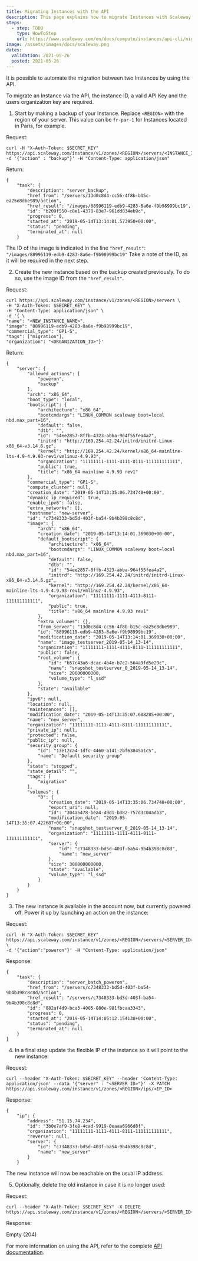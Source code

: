 ```yaml
---
title: Migrating Instances with the API
description: This page explains how to migrate Instances with Scaleway API
steps:
  - step: TODO
    type: HowToStep
    url: https://www.scaleway.com/en/docs/compute/instances/api-cli/migrating-Instances
image: /assets/images/docs/scaleway.png
dates:
  validation: 2021-05-26
  posted: 2021-05-26
---
```


It is possible to automate the migration between two Instances by using the API.

To migrate an Instance via the API, the instance ID, a valid API Key and the users organization key are required.

1. Start by making a backup of your Instance. Replace `<REGION>` with the region of your server. This value can be `fr-par-1` for Instances located in Paris, for example.

  Request:
  ```
  curl -H "X-Auth-Token: $SECRET_KEY" https://api.scaleway.com/instance/v1/zones/<REGION>/servers/<INSTANCE_ID>/action -d '{"action" : "backup"}' -H "Content-Type: application/json"
  ```

  Return:
  ```
  {
      "task": {
          "description": "server_backup",
          "href_from": "/servers/13d0c8d4-cc56-4f8b-b15c-ea25e8dbe989/action",
          "href_result": "/images/88996119-edb9-4283-8a6e-f9b98999bc19",
          "id": "b209f550-c8e1-4378-83e7-961dd834eb9c",
          "progress": 0,
          "started_at": "2019-05-14T13:14:01.573950+00:00",
          "status": "pending",
          "terminated_at": null
      }
  ```

  The ID of the image is indicated in the line `"href_result"`: `"/images/88996119-edb9-4283-8a6e-f9b98999bc19"` Take a note of the ID, as it will be required in the next step.

2. Create the new instance based on the backup created previously. To do so, use the image ID from the `"href_result"`.

  Request:
  ```
  curl https://api.scaleway.com/instance/v1/zones/<REGION>/servers \
  -H "X-Auth-Token: $SECRET_KEY" \
  -H "Content-Type: application/json" \
  -d '{ \
  "name": "<NEW_INSTANCE_NAME>",
  "image": "88996119-edb9-4283-8a6e-f9b98999bc19",
  "commercial_type": "GP1-S",
  "tags": ["migration"],
  "organization": "<ORGANIZATION_ID>"}'
  ```

  Return:
  ```
  {
      "server": {
          "allowed_actions": [
              "poweron",
              "backup"
          ],
          "arch": "x86_64",
          "boot_type": "local",
          "bootscript": {
              "architecture": "x86_64",
              "bootcmdargs": "LINUX_COMMON scaleway boot=local nbd.max_part=16",
              "default": false,
              "dtb": "",
              "id": "54ee2857-8ffb-4323-abba-964f55fea4a2",
              "initrd": "http://169.254.42.24/initrd/initrd-Linux-x86_64-v3.14.6.gz",
              "kernel": "http://169.254.42.24/kernel/x86_64-mainline-lts-4.9-4.9.93-rev1/vmlinuz-4.9.93",
              "organization": "11111111-1111-4111-8111-111111111111",
              "public": true,
              "title": "x86_64 mainline 4.9.93 rev1"
          },
          "commercial_type": "GP1-S",
          "compute_cluster": null,
          "creation_date": "2019-05-14T13:35:06.734740+00:00",
          "dynamic_ip_required": true,
          "enable_ipv6": false,
          "extra_networks": [],
          "hostname": "new-server",
          "id": "c7348333-bd5d-403f-ba54-9b4b398c8c8d",
          "image": {
              "arch": "x86_64",
              "creation_date": "2019-05-14T13:14:01.369030+00:00",
              "default_bootscript": {
                  "architecture": "x86_64",
                  "bootcmdargs": "LINUX_COMMON scaleway boot=local nbd.max_part=16",
                  "default": false,
                  "dtb": "",
                  "id": "54ee2857-8ffb-4323-abba-964f55fea4a2",
                  "initrd": "http://169.254.42.24/initrd/initrd-Linux-x86_64-v3.14.6.gz",
                  "kernel": "http://169.254.42.24/kernel/x86_64-mainline-lts-4.9-4.9.93-rev1/vmlinuz-4.9.93",
                  "organization": "11111111-1111-4111-8111-111111111111",
                  "public": true,
                  "title": "x86_64 mainline 4.9.93 rev1"
              },
              "extra_volumes": {},
              "from_server": "13d0c8d4-cc56-4f8b-b15c-ea25e8dbe989",
              "id": "88996119-edb9-4283-8a6e-f9b98999bc19",
              "modification_date": "2019-05-14T13:14:01.369030+00:00",
              "name": "image_testserver_2019-05-14_13-14",
              "organization": "11111111-1111-4111-8111-111111111111",
              "public": false,
              "root_volume": {
                  "id": "b57c43a6-dcac-4b4e-b7c2-564a9fd5e29c",
                  "name": "snapshot_testserver_0_2019-05-14_13-14",
                  "size": 20000000000,
                  "volume_type": "l_ssd"
              },
              "state": "available"
          },
          "ipv6": null,
          "location": null,
          "maintenances": [],
          "modification_date": "2019-05-14T13:35:07.608285+00:00",
          "name": "new_server",
          "organization": "11111111-1111-4111-8111-111111111111",
          "private_ip": null,
          "protected": false,
          "public_ip": null,
          "security_group": {
              "id": "13e12ca4-1dfc-4460-a141-2bf63045a1c5",
              "name": "Default security group"
          },
          "state": "stopped",
          "state_detail": "",
          "tags": [
              "migration"
          ],
          "volumes": {
              "0": {
                  "creation_date": "2019-05-14T13:35:06.734740+00:00",
                  "export_uri": null,
                  "id": "304a5478-bea4-49d1-b382-757d3c04adb3",
                  "modification_date": "2019-05-14T13:35:07.422687+00:00",
                  "name": "snapshot_testserver_0_2019-05-14_13-14",
                  "organization": "11111111-1111-4111-8111-111111111111",
                  "server": {
                      "id": "c7348333-bd5d-403f-ba54-9b4b398c8c8d",
                      "name": "new_server"
                  },
                  "size": 300000000000,
                  "state": "available",
                  "volume_type": "l_ssd"
              }
          }
      }
  }
  ```

3. The new instance is available in the account now, but currently powered off. Power it up by launching an action on the instance:

  Request:
  ```
  curl -H "X-Auth-Token: $SECRET_KEY" https://api.scaleway.com/instance/v1/zones/<REGION>/servers/<SERVER_ID>/action \
  -d '{"action":"poweron"}' -H "Content-Type: application/json"
  ```

  Response:
  ```
  {
      "task": {
          "description": "server_batch_poweron",
          "href_from": "/servers/c7348333-bd5d-403f-ba54-9b4b398c8c8d/action",
          "href_result": "/servers/c7348333-bd5d-403f-ba54-9b4b398c8c8d",
          "id": "882af4d9-bca3-4005-880e-981fbcaa3343",
          "progress": 0,
          "started_at": "2019-05-14T14:05:12.154138+00:00",
          "status": "pending",
          "terminated_at": null
      }
  }
  ```

4. In a final step update the flexible IP of the instance so it will point to the new instance:

  Request:
  ```
  curl --header "X-Auth-Token: $SECRET_KEY" --header 'Content-Type: application/json' --data '{"server" : "<SERVER_ID>"}' -X PATCH https://api.scaleway.com/instance/v1/zones/<REGION>/ips/<IP_ID>
  ```
  Response:
  ```
  {
      "ip": {
          "address": "51.15.74.234",
          "id": "3b0e7af9-3fe8-4cad-9919-0eaaa6966d8f",
          "organization": "11111111-1111-4111-8111-111111111111",
          "reverse": null,
          "server": {
              "id": "c7348333-bd5d-403f-ba54-9b4b398c8c8d",
              "name": "new_server"
          }
      }
  ```

  The new instance will now be reachable on the usual IP address.

5. Optionally, delete the old instance in case it is no longer used:

  Request:
  ```
  curl --header "X-Auth-Token: $SECRET_KEY" -X DELETE https://api.scaleway.com/instance/v1/zones/<REGION>/servers/<SERVER_ID>
  ```

  Response:

  Empty (204)

  For more information on using the API, refer to the complete [API documentation](https://developers.scaleway.com/en/products/instance/api/).
